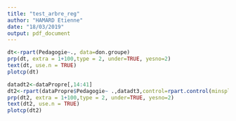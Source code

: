```yaml
---
title: "test_arbre_reg"
author: "HAMARD Etienne"
date: "18/03/2019"
output: pdf_document
---
```


```r
dt<-rpart(Pedagogie~., data=don.groupe)
prp(dt, extra = 1+100,type = 2, under=TRUE, yesno=2)
text(dt, use.n = TRUE)
plotcp(dt)
```








```r
datadt2<-dataPropre[,14:41]
dt2<-rpart(dataPropre$Pedagogie~ .,datadt3,control=rpart.control(minsplit=5,cp=0))
prp(dt2, extra = 1+100,type = 2, under=TRUE, yesno=2)
text(dt2, use.n = TRUE)
plotcp(dt2)


```








